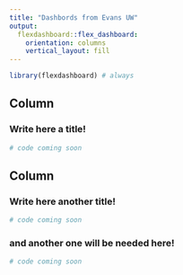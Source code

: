 ```yaml
---
title: "Dashbords from Evans UW"
output: 
  flexdashboard::flex_dashboard:
    orientation: columns
    vertical_layout: fill
---
```


```r
library(flexdashboard) # always
```

[comment]: # (code for plots in this column)

Column {data-width=650}
-----------------------------------------------------------------------



### Write here a title!

```r
# code coming soon
```


[comment]: # (code for plots in this column)

Column {data-width=350}
-----------------------------------------------------------------------

### Write here another title!

```r
# code coming soon
```

### and another one will be needed here! 

```r
# code coming soon

```

